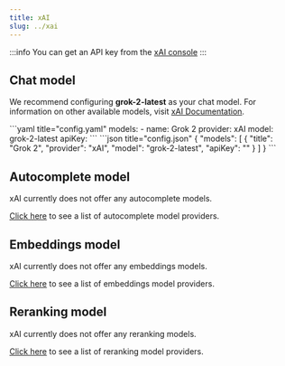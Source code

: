 ```yaml
---
title: xAI
slug: ../xai
---
```



:::info
You can get an API key from the [xAI console](https://console.x.ai/)
:::

## Chat model

We recommend configuring **grok-2-latest** as your chat model. For information on other available models, visit [xAI Documentation](https://docs.x.ai/docs/models).

<Tabs groupId="config-example">
	<TabItem value="yaml" label="YAML">
  ```yaml title="config.yaml"
  models:
    - name: Grok 2
      provider: xAI
      model: grok-2-latest
      apiKey: <YOUR_XAI_API_KEY>
  ```
  </TabItem>
	<TabItem value="json" label="JSON">
  ```json title="config.json"
  {
    "models": [
      {
        "title": "Grok 2",
        "provider": "xAI",
        "model": "grok-2-latest",
        "apiKey": "<YOUR_XAI_API_KEY>"
      }
    ]
  }
  ```
  </TabItem>
</Tabs>

## Autocomplete model

xAI currently does not offer any autocomplete models.

[Click here](../../model-roles/autocomplete.md) to see a list of autocomplete model providers.

## Embeddings model

xAI currently does not offer any embeddings models.

[Click here](../../model-roles/embeddings.mdx) to see a list of embeddings model providers.

## Reranking model

xAI currently does not offer any reranking models.

[Click here](../../model-roles/reranking.mdx) to see a list of reranking model providers.
